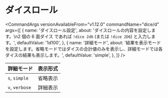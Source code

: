 
# ダイスロール

<CommandArgs
  versionAvailableFrom="v1.12.0"
  commandName="dice/d"
  args={[
    {
      name: 'ダイスロール設定',
      about:
        'ダイスロールの内容を設定します。\n2 個の 6 面ダイス であれば `!dice 2d6` (または `!dice 2D6`) と入力します。',
      defaultValue: '1d100',
    },
    {
      name: '詳細モード',
      about:
        '結果を表示モードを設定します。省略モードではダイスの合計値のみを表示し、詳細モードでは各ダイスの結果も表示します。',
      defaultValue: 'simple',
    },
  ]}
/>

| 詳細モード     | 表示形式 |
| -------------- | -------- |
| `s`, `simple`  | 省略表示 |
| `v`, `verbose` | 詳細表示 |
